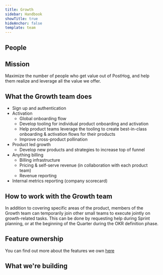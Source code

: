 ```yaml
---
title: Growth
sidebar: Handbook
showTitle: true
hideAnchor: false
template: team
---
```


<TeamUpdate />

## People

<TeamMembers />

## Mission

Maximize the number of people who get value out of PostHog, and help them realize and leverage all the value we offer.

## What the Growth team does
 
- Sign up and authentication
- Activation
  - Global onboarding flow
  - Develop tooling for individual product onboarding and activation
  - Help product teams leverage the tooling to create best-in-class onboarding & activation flows for their products
  - Improve cross-product pollination
- Product led growth
  - Develop new products and strategies to increase top of funnel
- Anything billing
  - Billing infrastructure
  - Pricing & self-serve revenue (in collaboration with each product team)
  - Revenue reporting
- Internal metrics reporting (company scorecard)

## How to work with the Growth team

In addition to covering specific areas of the product, members of the Growth team can temporarily join other small teams to execute jointly on growth-related tasks.
This can be done by requesting help during Sprint planning, or at the beginning of the Quarter during the OKR definition phase.

## Feature ownership
You can find out more about the features we own [here](/handbook/engineering/feature-ownership)

## What we're building

<TeamRoadmap />
